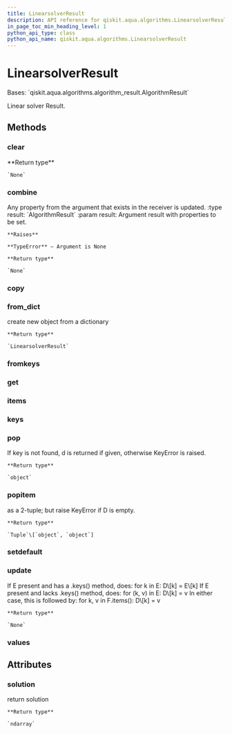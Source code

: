 ```yaml
---
title: LinearsolverResult
description: API reference for qiskit.aqua.algorithms.LinearsolverResult
in_page_toc_min_heading_level: 1
python_api_type: class
python_api_name: qiskit.aqua.algorithms.LinearsolverResult
---
```


# LinearsolverResult

<Class id="qiskit.aqua.algorithms.LinearsolverResult" github="https://github.com/qiskit-community/qiskit-aqua/tree/stable/0.9/qiskit/aqua/algorithms/linear_solvers/linear_solver_result.py" signature="LinearsolverResult(a_dict=None)">
  Bases: `qiskit.aqua.algorithms.algorithm_result.AlgorithmResult`

  Linear solver Result.

  ## Methods

  ### clear

  <Function id="qiskit.aqua.algorithms.LinearsolverResult.clear" name="clear" signature="LinearsolverResult.clear()">
    **Return type**

    `None`
  </Function>

  ### combine

  <Function id="qiskit.aqua.algorithms.LinearsolverResult.combine" name="combine" signature="LinearsolverResult.combine(result)">
    Any property from the argument that exists in the receiver is updated. :type result: `AlgorithmResult` :param result: Argument result with properties to be set.

    **Raises**

    **TypeError** – Argument is None

    **Return type**

    `None`
  </Function>

  ### copy

  <Function id="qiskit.aqua.algorithms.LinearsolverResult.copy" name="copy" signature="LinearsolverResult.copy()" />

  ### from\_dict

  <Function id="qiskit.aqua.algorithms.LinearsolverResult.from_dict" name="from_dict" signature="static LinearsolverResult.from_dict(a_dict)">
    create new object from a dictionary

    **Return type**

    `LinearsolverResult`
  </Function>

  ### fromkeys

  <Function id="qiskit.aqua.algorithms.LinearsolverResult.fromkeys" name="fromkeys" signature="classmethod LinearsolverResult.fromkeys(iterable, value=None)" />

  ### get

  <Function id="qiskit.aqua.algorithms.LinearsolverResult.get" name="get" signature="LinearsolverResult.get(k[, d]) → D[k] if k in D, else d. d defaults to None." />

  ### items

  <Function id="qiskit.aqua.algorithms.LinearsolverResult.items" name="items" signature="LinearsolverResult.items() → a set-like object providing a view on D’s items" />

  ### keys

  <Function id="qiskit.aqua.algorithms.LinearsolverResult.keys" name="keys" signature="LinearsolverResult.keys() → a set-like object providing a view on D’s keys" />

  ### pop

  <Function id="qiskit.aqua.algorithms.LinearsolverResult.pop" name="pop" signature="LinearsolverResult.pop(key, default=None)">
    If key is not found, d is returned if given, otherwise KeyError is raised.

    **Return type**

    `object`
  </Function>

  ### popitem

  <Function id="qiskit.aqua.algorithms.LinearsolverResult.popitem" name="popitem" signature="LinearsolverResult.popitem()">
    as a 2-tuple; but raise KeyError if D is empty.

    **Return type**

    `Tuple`\[`object`, `object`]
  </Function>

  ### setdefault

  <Function id="qiskit.aqua.algorithms.LinearsolverResult.setdefault" name="setdefault" signature="LinearsolverResult.setdefault(k[, d]) → D.get(k,d), also set D[k]=d if k not in D" />

  ### update

  <Function id="qiskit.aqua.algorithms.LinearsolverResult.update" name="update" signature="LinearsolverResult.update(*args, **kwargs)">
    If E present and has a .keys() method, does: for k in E: D\[k] = E\[k] If E present and lacks .keys() method, does: for (k, v) in E: D\[k] = v In either case, this is followed by: for k, v in F.items(): D\[k] = v

    **Return type**

    `None`
  </Function>

  ### values

  <Function id="qiskit.aqua.algorithms.LinearsolverResult.values" name="values" signature="LinearsolverResult.values() → an object providing a view on D’s values" />

  ## Attributes

  ### solution

  <Attribute id="qiskit.aqua.algorithms.LinearsolverResult.solution" name="solution">
    return solution

    **Return type**

    `ndarray`
  </Attribute>
</Class>

